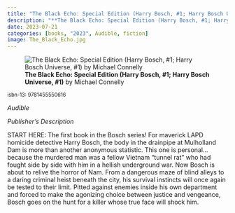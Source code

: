 ```yaml
---
title: "The Black Echo: Special Edition (Harry Bosch, #1; Harry Bosch Universe, #1)"
description: "**The Black Echo: Special Edition (Harry Bosch, #1; Harry Bosch Universe, #1)** by Michael Connelly"
date: 2023-07-21
categories: [books, "2023", Audible, fiction]
image: The_Black_Echo.jpg
---
```

![**The Black Echo: Special Edition (Harry Bosch, #1; Harry Bosch Universe, #1)** by Michael Connelly](The_Black_Echo.jpg){fig-align="left"}

<sup>isbn-13: 9781455550616</sup>

*Audible*

*Publisher's Description*

START HERE: The first book in the Bosch series! For maverick LAPD homicide
detective Harry Bosch, the body in the drainpipe at Mulholland Dam is more
than another anonymous statistic. This one is personal...because the
murdered man was a fellow Vietnam "tunnel rat" who had fought side by side
with him in a hellish underground war. Now Bosch is about to relive the
horror of Nam. From a dangerous maze of blind alleys to a daring criminal
heist beneath the city, his survival instincts will once again be tested to
their limit. Pitted against enemies inside his own department and forced to
make the agonizing choice between justice and vengeance, Bosch goes on the
hunt for a killer whose true face will shock him.